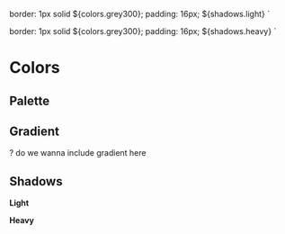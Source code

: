 <!--This Source Code Form is subject to the terms of the Mozilla Public
License, v. 2.0. If a copy of the MPL was not distributed with this
file, You can obtain one at https://mozilla.org/MPL/2.0/.

OpenCRVS is also distributed under the terms of the Civil Registration
& Healthcare Disclaimer located at http://opencrvs.org/license.

Copyright (C) The OpenCRVS Authors. OpenCRVS and the OpenCRVS
graphic logo are (registered/a) trademark(s) of Plan International.-->


  border: 1px solid ${colors.grey300};
  padding: 16px;
  ${shadows.light}
`

  border: 1px solid ${colors.grey300};
  padding: 16px;
  ${shadows.heavy}
`

<Meta title="Styles/Colors" />

# Colors

## Palette

<ColorPalette>
  <ColorItem
    title="colors.primary"
    subtitle="Primary"
    colors={{ primary: colors.primary, primaryDark: colors.primaryDark }}
  />
  <ColorItem
    title="colors.secondary"
    subtitle="Secondary"
    colors={{ secondary: colors.secondary }}
  />
  <ColorItem
    title="colors.tertiary"
    subtitle="Grey"
    colors={{ tertiary: colors.tertiary }}
  />
  <ColorItem
    title="colors.purple"
    subtitle="Purple"
    colors={{ purple: colors.purple }}
  />
  <ColorItem
    title="colors.orange"
    subtitle="Orange"
    colors={{ orange: colors.orange }}
  />
  <ColorItem title="colors.red" subtitle="Red" colors={{ red: colors.red }} />
  <ColorItem
    title="colors.green"
    subtitle="Green"
    colors={{ green: colors.green }}
  />
  <ColorItem
    title="colors.blue"
    subtitle="Blue"
    colors={{ blue: colors.blue }}
  />
  <ColorItem
    title="colors.teal"
    subtitle="Teal"
    colors={{ teal: colors.teal, tealLight: colors.tealLight }}
  />
  <ColorItem
    title="colors.yellow"
    subtitle="Yellow"
    colors={{ yellow: colors.yellow }}
  />
  <ColorItem
    title="colors.grey"
    subtitle="Monochrome"
    colors={{
      white: colors.white,
      grey100: colors.grey100,
      grey200: colors.grey200,
      grey300: colors.grey300,
      grey400: colors.grey400,
      grey500: colors.grey500,
      grey600: colors.grey600
    }}
  />
  <ColorItem
    title="colors.positive"
    subtitle="Status Green"
    colors={{
      positive: colors.positive,
      positiveDark: colors.positiveDark
    }}
  />
  <ColorItem
    title="colors.neutral"
    subtitle="Status Orange"
    colors={{
      neutral: colors.neutral
    }}
  />
  <ColorItem
    title="colors.negative"
    subtitle="Status Red"
    colors={{
      negative: colors.negative,
      negativeDark: colors.negativeDark
    }}
  />
  <ColorItem
    title="colors.opacity"
    subtitle="Translucent"
    colors={{
      opacity24: colors.opacity24,
      opacity54: colors.opacity54
    }}
  />
</ColorPalette>

## Gradient

? do we wanna include gradient here

## Shadows

**Light**

<LightShadowBox />

**Heavy**

<HeavyShadowBox />
